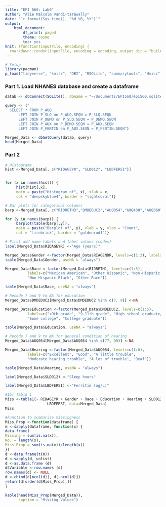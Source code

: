 ```yaml
---
title: "EPI 560: Lab9"
author: "Alie Malcolm Vandi-tarawally"
date: "`r format(Sys.time(), '%d %B, %Y')`"
output: 
    html_document:
        df_print: paged
        theme: cosmo
        toc: yes
knit: (function(inputFile, encoding) {
  rmarkdown::render(inputFile, encoding = encoding, output_dir = "build") })
---
```


```r
# Setup
library(pacman)
p_load("tidyverse", "knitr", "DBI", "RSQLite", "summarytools", "Hmisc", "table1")
```

### Part 1. Load NHANES database and create a dataframe
```r
datab <- dbConnect(SQLite(), dbname = "~/Documents/EPI560/epi560.sqlite")

query <- ("
  SELECT * FROM P_AUQ
      LEFT JOIN P_SLQ on P_AUQ.SEQN = P_SLQ.SEQN
      LEFT JOIN P_DEMO on P_SLQ.SEQN = P_DEMO.SEQN
      LEFT JOIN P_AUX on P_DEMO.SEQN = P_AUX.SEQN
      LEFT JOIN P_FERTIN on P_AUX.SEQN = P_FERTIN.SEQN")

Merged_Data <- dbGetQuery(datab, query)
head(Merged_Data)
```

### Part 2
```r
# Histograms 
hist <-Merged_Data[, c("RIDAGEYR", "SLD012", "LBDFERSI")]


for (x in names(hist)) {
     hist(hist[,x], 
     main = paste("Histogram of", x), xlab = x,
     col = "deepskyblue4", border = "lightcoral")}

# Bar plots for categorical columns
barp <-Merged_Data[, c("RIDRETH3","DMDEDUC2","AUQ054","AUQ400","AUQ060")]

for (y in names(barp)) {
     barplot(table(barp[,y]), 
     main = paste("Barplot of", y), xlab = y, ylab = "Count", 
     col = "firebrick", border = "goldenrod1")} 
```

```r
# First add name labels and label values (codes)
label(Merged_Data$RIDAGEYR) <-"Age (years)"

Merged_Data$Gender <-factor(Merged_Data$RIAGENDR, levels=c(1:2), labels=c("Male", "Female"))
table(Merged_Data$Gender, useNA = "always")

Merged_Data$Race <-factor(Merged_Data$RIDRETH1, levels=c(1:5), 
          labels=c("Mexican American", "Other Hispanic", "Non-Hispanic White", 
          "Non-Hispanic Black", "Other Race"))

table(Merged_Data$Race, useNA = "always")

# Recode 7 and 9 to NA for education
Merged_Data$DMDEDUC2[Merged_Data$DMDEDUC2 %in% c(7, 9)] <-NA

Merged_Data$Education <-factor(Merged_Data$DMDEDUC2, levels=c(1:5), 
          labels=c("<9th grade", "9-11th grade", "High school graduate/GED", 
          "Some college", "College graduate"))

table(Merged_Data$Education, useNA = "always")

# Recode 7 and 9 to NA for general condition of hearing
Merged_Data$AUQ054[Merged_Data$AUQ054 %in% c(77, 99)] <-NA

Merged_Data$Hearing <-factor(Merged_Data$AUQ054, levels=c(1:6), 
          labels=c("Excellent", "Good", "A little trouble", 
          "Moderate hearing trouble", "A lot of trouble", "Deaf"))

table(Merged_Data$Hearing, useNA = "always")

label(Merged_Data$SLD012) <-"Sleep hours"

label(Merged_Data$LBDFERSI) <-"Ferritin (ug/L)"

#1b) Table 1
Miss <-table1(~ RIDAGEYR + Gender + Race + Education + Hearing + SLD012 + 
                   LBDFERSI, data=Merged_Data)
Miss
```

```r
#Function to summarize missingness
Miss_Prop <-function(dataframe) {
m <-sapply(dataframe, function(x) {
data.frame(
Missing = sum(is.na(x)),
No. = length(x),
Miss_Prop = sum(is.na(x))/length(x))
})
d <-data.frame(t(m))
d <-sapply(d, unlist)
d <-as.data.frame (d)
d$Variable <-row.names (d)
row.names(d) <- NULL
d <-cbind(d[ncol(d)], d[-ncol(d)])
return(d[order(d$Miss_Prop),])
}

kable(head(Miss_Prop(Merged_Data)), 
      caption = "Missing Values")
```














